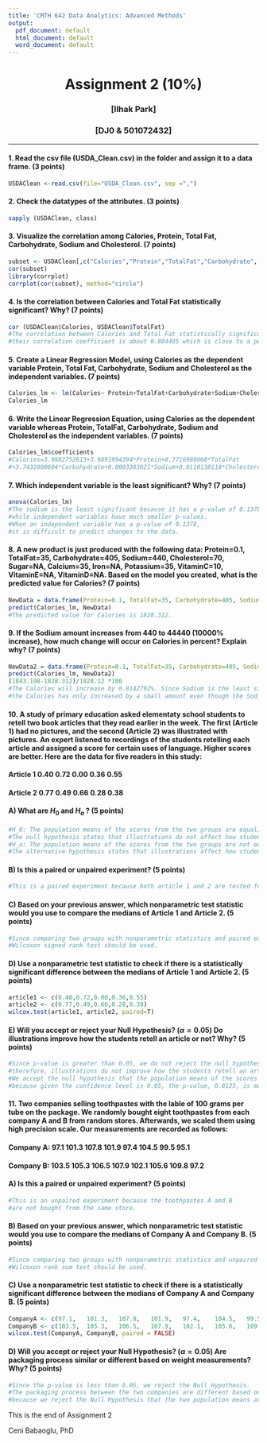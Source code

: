 ```yaml
---
title: 'CMTH 642 Data Analytics: Advanced Methods'
output:
  pdf_document: default
  html_document: default
  word_document: default
---
```

<center> <h1> Assignment 2 (10%) </h1> </center>
<center>  <h3> [Ilhak Park] </h2> </center>
<center> <h3> [DJ0 & 501072432] </h2> </center>
---

#### 1. Read the csv file (USDA_Clean.csv) in the folder and assign it to a data frame. (3 points)
```r
USDAClean <-read.csv(file="USDA_Clean.csv", sep =",")
```

#### 2. Check the datatypes of the attributes. (3 points)
```r
sapply (USDAClean, class)
```

#### 3. Visualize the correlation among Calories, Protein, Total Fat, Carbohydrate, Sodium and Cholesterol. (7 points)
```r
subset <- USDAClean[,c("Calories","Protein","TotalFat","Carbohydrate", "Sodium","Cholesterol")]
cor(subset)
library(corrplot)
corrplot(cor(subset), method="circle")
```

#### 4. Is the correlation between Calories and Total Fat statistically significant? Why? (7 points)
```r
cor (USDAClean$Calories, USDAClean$TotalFat)
#The correlation between Calories and Total Fat statistically significant because
#their correlation coefficient is about 0.804495 which is close to a perfect positive correlation, 1.0. 
```

#### 5. Create a Linear Regression Model, using Calories as the dependent variable Protein, Total Fat, Carbohydrate, Sodium and Cholesterol as the independent variables. (7 points)
```r
Calories_lm <- lm(Calories~ Protein+TotalFat+Carbohydrate+Sodium+Cholesterol, data= USDAClean)
Calories_lm
```

#### 6. Write the Linear Regression Equation, using Calories as the dependent variable whereas Protein, TotalFat, Carbohydrate, Sodium and Cholesterol as the independent variables. (7 points)
```r
Calories_lm$coefficients
#Calories=3.9882752613+3.9891994394*Protein+8.7716980068*TotalFat
#+3.7432000604*Carbohydrate+0.0003383021*Sodium+0.0110138110*Cholesterol
```

#### 7. Which independent variable is the least significant? Why? (7 points)
```r
anova(Calories_lm)
#The sodium is the least significant because it has a p-value of 0.1378, 
#while independent variables have much smaller p-values. 
#When an independent variable has a p-value of 0.1378, 
#it is difficult to predict changes to the data. 
```

#### 8. A new product is just produced with the following data:                                                            Protein=0.1, TotalFat=35, Carbohydrate=405, Sodium=440, Cholesterol=70, Sugar=NA, Calcium=35, Iron=NA, Potassium=35, VitaminC=10,	VitaminE=NA, VitaminD=NA.                                                                                                         Based on the model you created, what is the predicted value for Calories? (7 points)
```r
NewData = data.frame(Protein=0.1, TotalFat=35, Carbohydrate=405, Sodium=440, Cholesterol=70, Calcium=35,  Potassium=35, VitaminC=10)
predict(Calories_lm, NewData)
#The predicted value for Calories is 1828.312.
```

#### 9. If the Sodium amount increases from 440 to 44440 (10000% increase), how much change will occur on Calories in percent? Explain why? (7 points)
```r
NewData2 = data.frame(Protein=0.1, TotalFat=35, Carbohydrate=405, Sodium=44440, Cholesterol=70, Calcium=35,  Potassium=35, VitaminC=10)
predict(Calories_lm, NewData2)
(1843.198-1828.312)/1828.12 *100
#The Calories will increase by 0.8142792%. Since Sodium is the least significant independent variable, 
#the Calories has only increased by a small amount even though the Sodium amount has increased by 10000%.
```


#### 10. A study of primary education asked elementaty school students to retell two book articles that they read earlier in the week. The first (Article 1) had no pictures, and the second (Article 2) was illustrated with pictures. An expert listened to recordings of the students retelling each article and assigned a score for certain uses of language. Higher scores are better. Here are the data for five readers in this study:

#### Article 1   0.40   0.72   0.00   0.36   0.55

#### Article 2   0.77   0.49   0.66   0.28   0.38


#### A) What are $H_0$ and $H_a$ ? (5 points)
```r
#H_0: The population means of the scores from the two groups are equal, mu_1 = mu_2. 
#The null hypothesis states that illustrations do not affect how students retell the article.
#H_a: The population means of the scores from the two groups are not equal, mu_1 != mu_2. 
#The alternative hypothesis states that illustrations affect how students retell the article.
```

#### B) Is this a paired or unpaired experiment? (5 points)
```r
#This is a paired experiment because both article 1 and 2 are tested for each student.
```

#### C) Based on your previous answer, which nonparametric test statistic would you use to compare the medians of Article 1 and Article 2. (5 points) 
```r
#Since comparing two groups with nonparametric statistics and paired experiment, 
#Wilcoxon signed rank test should be used. 
```

#### D) Use a nonparametric test statistic to check if there is a statistically significant difference between the medians of Article 1 and Article 2. (5 points) 
```r
article1 <- c(0.40,0.72,0.00,0.36,0.55)
article2 <- c(0.77,0.49,0.66,0.28,0.38)
wilcox.test(article1, article2, paired=T)
```

#### E) Will you accept or reject your Null Hypothesis? ($\alpha = 0.05$) Do illustrations improve how the students retell an article or not? Why? (5 points)
```r
#Since p-value is greater than 0.05, we do not reject the null hypothesis; 
#therefore, illustrations do not improve how the students retell an article. 
#We accept the null hypothesis that the population means of the scores from the two groups are equal 
#because given the confidence level is 0.05, the p-value, 0.8125, is much greater.
```

#### 11. Two companies selling toothpastes with the lable of 100 grams per tube on the package. We randomly bought eight toothpastes from each company A and B from random stores. Afterwards, we scaled them using high precision scale. Our measurements are recorded as follows:

#### Company A: 97.1   101.3   107.8   101.9   97.4    104.5   99.5    95.1
#### Company B: 103.5  105.3   106.5   107.9   102.1   105.6   109.8   97.2


#### A) Is this a paired or unpaired experiment? (5 points)
```r
#This is an unpaired experiment because the toothpastes A and B 
#are not bought from the same store. 
```

#### B) Based on your previous answer, which nonparametric test statistic would you use to compare the medians of Company A and Company B. (5 points) 
```r
#Since comparing two groups with nonparametric statistics and unpaired experiment, 
#Wilcoxon rank sum test should be used.
```

#### C) Use a nonparametric test statistic to check if there is a statistically significant difference between the medians of Company A and Company B. (5 points) 
```r
CompanyA <- c(97.1,   101.3,   107.8,   101.9,   97.4,    104.5,   99.5,    95.1)
CompanyB <- c(103.5,  105.3,   106.5,   107.9,   102.1,   105.6,   109.8,   97.2)
wilcox.test(CompanyA, CompanyB, paired = FALSE)
```

#### D) Will you accept or reject your Null Hypothesis? ($\alpha = 0.05$) Are packaging process similar or different based on weight measurements? Why? (5 points)
```r
#Since the p-value is less than 0.05, we reject the Null Hypothesis.
#The packaging process between the two companies are different based on weight measurement 
#because we reject the Null Hypothesis that the two population means are the same. 
```

This is the end of Assignment 2

Ceni Babaoglu, PhD
